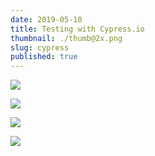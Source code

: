 ```yaml
---
date: 2019-05-10
title: Testing with Cypress.io
thumbnail: ./thumb@2x.png
slug: cypress
published: true
---
```



<div style ={{ maxWidth: '700px', margin: '0 auto' }}>

![](./CyTesting01@2x.png)

![](./CyTesting02@2x.png)

![](./CyTesting03@2x.png)

</div>


<!-- To make the <DownloadSection /> component work, you have to put the image as an inline MDX component. Renders through {props.children}.
Leaving empty lines between the component tags and the inline image is also necessary  -->
<DownloadSection header='The Full Sketchnote' subheader='Cypress.io Testing'>

![](./Cypress_Sketchnotes.png)

</DownloadSection>